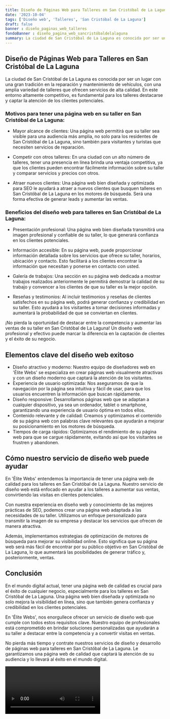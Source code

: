 ```yaml
---
title: Diseño de Páginas Web para Talleres en San Cristóbal de La Laguna
date: '2023-10-04'
tags: ['Diseño web', 'Talleres', 'San Cristóbal de La Laguna']
draft: false
banner : diseño_paginas_web_talleres
fondoBanner : diseño_pagina_web_sancristóbaldelalaguna
summary: La ciudad de San Cristóbal de La Laguna es conocida por ser un lugar con una gran tradición en la reparación y mantenimiento de vehículos, con una amplia variedad de talleres que ofrecen servicios de alta calidad. En este entorno altamente competitivo, es fundamental para los talleres destacarse y captar la atención de los clientes potenciales.
---
```


## Diseño de Páginas Web para Talleres en San Cristóbal de La Laguna

La ciudad de San Cristóbal de La Laguna es conocida por ser un lugar con una gran tradición en la reparación y mantenimiento de vehículos, con una amplia variedad de talleres que ofrecen servicios de alta calidad. En este entorno altamente competitivo, es fundamental para los talleres destacarse y captar la atención de los clientes potenciales.

### Motivos para tener una página web en su taller en San Cristóbal de La Laguna:

- Mayor alcance de clientes: Una página web permitirá que su taller sea visible para una audiencia más amplia, no solo para los residentes de San Cristóbal de La Laguna, sino también para visitantes y turistas que necesiten servicios de reparación.

- Competir con otros talleres: En una ciudad con un alto número de talleres, tener una presencia en línea brinda una ventaja competitiva, ya que los clientes pueden encontrar fácilmente información sobre su taller y comparar servicios y precios con otros.

- Atraer nuevos clientes: Una página web bien diseñada y optimizada para SEO le ayudará a atraer a nuevos clientes que busquen talleres en San Cristóbal de La Laguna en los motores de búsqueda. Será una forma efectiva de generar leads y aumentar las ventas.

### Beneficios del diseño web para talleres en San Cristóbal de La Laguna:

- Presentación profesional: Una página web bien diseñada transmitirá una imagen profesional y confiable de su taller, lo que generará confianza en los clientes potenciales.

- Información accesible: En su página web, puede proporcionar información detallada sobre los servicios que ofrece su taller, horarios, ubicación y contacto. Esto facilitará a los clientes encontrar la información que necesitan y ponerse en contacto con usted.

- Galería de trabajos: Una sección en su página web dedicada a mostrar trabajos realizados anteriormente le permitirá demostrar la calidad de su trabajo y convencer a los clientes de que su taller es la mejor opción.

- Reseñas y testimonios: Al incluir testimonios y reseñas de clientes satisfechos en su página web, podrá generar confianza y credibilidad en su taller. Esto ayudará a los visitantes a tomar decisiones informadas y aumentará la probabilidad de que se conviertan en clientes.

¡No pierda la oportunidad de destacar entre la competencia y aumentar las ventas de su taller en San Cristóbal de La Laguna! Un diseño web profesional y efectivo puede marcar la diferencia en la captación de clientes y el éxito de su negocio.

<GifSeo />

<Cta />

## Elementos clave del diseño web exitoso

- Diseño atractivo y moderno: Nuestro equipo de diseñadores web en 'Élite Webs' se especializa en crear páginas web visualmente atractivas y con un diseño moderno que captará la atención de los visitantes.
- Experiencia de usuario optimizada: Nos aseguramos de que la navegación por la página sea intuitiva y fácil de usar, para que los usuarios encuentren la información que buscan rápidamente.
- Diseño responsive: Desarrollamos páginas web que se adaptan a cualquier dispositivo, ya sea un ordenador, tablet o smartphone, garantizando una experiencia de usuario óptima en todos ellos.
- Contenido relevante y de calidad: Creamos y optimizamos el contenido de su página web con palabras clave relevantes que ayudarán a mejorar su posicionamiento en los motores de búsqueda.
- Tiempos de carga rápidos: Optimizamos el rendimiento de su página web para que se cargue rápidamente, evitando así que los visitantes se frustren y abandonen.

## Cómo nuestro servicio de diseño web puede ayudar

En 'Élite Webs' entendemos la importancia de tener una página web de calidad para los talleres en San Cristóbal de La Laguna. Nuestro servicio de diseño web está enfocado en ayudar a los talleres a aumentar sus ventas, convirtiendo las visitas en clientes potenciales.

Con nuestra experiencia en diseño web y conocimiento de las mejores prácticas de SEO, podemos crear una página web adaptada a las necesidades de su taller. Utilizamos un enfoque personalizado para transmitir la imagen de su empresa y destacar los servicios que ofrecen de manera atractiva.

Además, implementamos estrategias de optimización de motores de búsqueda para mejorar su visibilidad online. Esto significa que su página web será más fácil de encontrar por su público objetivo en San Cristóbal de La Laguna, lo que aumentará las posibilidades de generar tráfico y, posteriormente, ventas.

## Conclusión

En el mundo digital actual, tener una página web de calidad es crucial para el éxito de cualquier negocio, especialmente para los talleres en San Cristóbal de La Laguna. Una página web bien diseñada y optimizada no solo mejora la visibilidad en línea, sino que también genera confianza y credibilidad en los clientes potenciales.

En 'Élite Webs', nos enorgullece ofrecer un servicio de diseño web que cumple con todos estos requisitos clave. Nuestro equipo de profesionales está comprometido en brindar soluciones personalizadas que ayudarán a su taller a destacar entre la competencia y a convertir visitas en ventas.

No pierda más tiempo y contrate nuestros servicios de diseño y desarrollo de páginas web para talleres en San Cristóbal de La Laguna. Le garantizamos una página web de calidad que captará la atención de su audiencia y lo llevará al éxito en el mundo digital.

<Video />

<CtaBot job='Talleres' city='San Cristóbal de La Laguna'/>

<Gmaps query='San Cristóbal de La Laguna+españa+maps' />